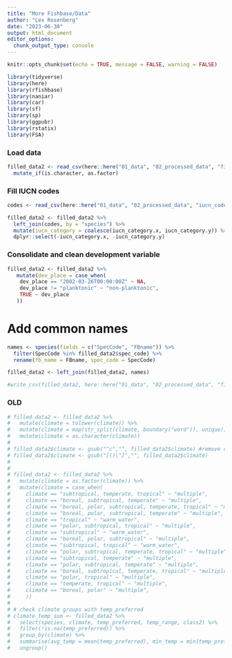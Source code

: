 ```yaml
---
title: "More Fishbase/Data"
author: "Lex Rosenberg"
date: "2023-06-30"
output: html_document
editor_options: 
  chunk_output_type: console
---
```


```r
knitr::opts_chunk$set(echo = TRUE, message = FALSE, warning = FALSE)

library(tidyverse)
library(here)
library(rfishbase)
library(naniar)
library(car)
library(sf)
library(sp)
library(ggpubr)
library(rstatix)
library(FSA)

```

### Load data

```r
filled_data2 <- read_csv(here::here("01_data", "02_processed_data", "filled_data2.csv")) %>%
  mutate_if(is.character, as.factor)

```

### Fill IUCN codes

```r

codes <- read_csv(here::here("01_data", "02_processed_data", "iucn_codes.csv"))

filled_data2 <- filled_data2 %>%
  left_join(codes, by = "species") %>%
  mutate(iucn_category = coalesce(iucn_category.x, iucn_category.y)) %>%
  dplyr::select(-iucn_category.x, -iucn_category.y)

```

### Consolidate and clean development variable

```r

filled_data2 <- filled_data2 %>% 
   mutate(dev_place = case_when(
    dev_place == "2002-03-26T00:00:00Z" ~ NA,
    dev_place != "planktonic" ~ "non-planktonic",
    TRUE ~ dev_place
   ))

```

# Add common names

```r

names <- species(fields = c("SpecCode", "FBname")) %>% 
  filter(SpecCode %in% filled_data2$spec_code) %>% 
  rename(fb_name = FBname, spec_code = SpecCode)

filled_data2 <- left_join(filled_data2, names)

```


```r

#write_csv(filled_data2, here::here("01_data", "02_processed_data", "filled_data2.csv"))

```












### OLD


```r

# filled_data2 <- filled_data2 %>%
#   mutate(climate = tolower(climate)) %>%
#   mutate(climate = map(str_split(climate, boundary("word")), unique)) %>%  #remove repeated words
#   mutate(climate = as.character(climate))
# 
# filled_data2$climate <- gsub("^c","", filled_data2$climate) #remove c("")
# filled_data2$climate <- gsub("[()\"]","", filled_data2$climate)
# 
# 
# filled_data2 <- filled_data2 %>%
#   mutate(climate = as.factor(climate)) %>% 
#   mutate(climate = case_when(
#     climate == "subtropical, temperate, tropical" ~ "multiple",
#     climate == "boreal, subtropical, temperate" ~ "multiple",
#     climate == "boreal, polar, subtropical, temperate, tropical" ~ "multiple",
#     climate == "boreal, polar, subtropical, temperate" ~ "multiple",
#     climate == "tropical" ~ "warm_water",
#     climate == "polar, subtropical, tropical" ~ "multiple",
#     climate == "subtropical" ~ "warm_water",
#     climate == "boreal, polar, subtropical" ~ "multiple",
#     climate == "subtropical, tropical" ~ "warm_water",
#     climate == "polar, subtropical, temperate, tropical" ~ "multiple",
#     climate == "subtropical, temperate" ~ "multiple",
#     climate == "polar, subtropical, temperate" ~ "multiple",
#     climate == "boreal, subtropical, temperate, tropical" ~ "multiple",
#     climate == "polar, tropical" ~ "multiple",
#     climate == "temperate, tropical" ~ "multiple",
#     climate == "boreal, polar" ~ "multiple",
#     ))
# 
# # check climate groups with temp_preferred
# climate_temp_sum <- filled_data2 %>% 
#   select(species, climate, temp_preferred, temp_range, class2) %>%
#   filter(!is.na(temp_preferred)) %>% 
#   group_by(climate) %>% 
#   summarise(avg_temp = mean(temp_preferred), min_temp = min(temp_preferred), max_temp = max(temp_preferred)) %>% 
#   ungroup()

```




